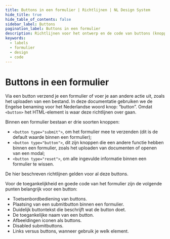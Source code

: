 ```yaml
---
title: Buttons in een formulier | Richtlijnen | NL Design System
hide_title: true
hide_table_of_contents: false
sidebar_label: Buttons
pagination_label: Buttons in een formulier
description: Richtlijnen voor het ontwerp en de code van buttons (knoppen) in een formulier.
keywords:
  - labels
  - formulier
  - design
  - code
---
```


<!-- @license CC0-1.0 -->


# Buttons in een formulier
Via een button verzend je een formulier of voer je aan andere actie uit, zoals het uploaden van een bestand.
In deze documentatie gebruiken we de Engelse benaming voor het Nederlandse woord knop: “button”. Omdat `<button>` het HTML-element is waar deze richtlijnen over gaan.

Binnen een formulier bestaan er drie soorten knoppen:
- `<button type="submit">`, om het formulier mee te verzenden (dit is de default waarde binnen een formulier);
- `<button type="button">`, dit zijn knoppen die een andere functie hebben binnen een formulier, zoals het uploaden van documenten of openen van een modal;
- `<button type="reset">`, om alle ingevulde informatie binnen een formulier te wissen.

De hier beschreven richtlijnen gelden voor al deze buttons.

Voor de toegankelijkheid en goede code van het formulier zijn de volgende punten belangrijk voor een button:
- Toetsenbordbediening van buttons.
- Plaatsing van een submitbutton binnen een formulier.
- Duidelijk buttontekst die beschrijft wat de button doet.
- De toegankelijke naam van een button.
- Afbeeldingen iconen als buttons.
- Disabled submitbuttons.
- Links versus buttons, wanneer gebruik je welk element.


<ButtonKeyboard />
<ButtonKeyboardCode />

<ButtonPlacement />
<ButtonPlacementCode />

<ButtonText />
<ButtonTextCode />

<ButtonAccessibleName />
<ButtonAccessibleNameCode />

<ButtonImage />
<ButtonImageCode />

<ButtonDisabled />
<ButtonDisabledCode />

<ButtonVsLink />
<ButtonVsLinkCode />

<FormFooterInfo />
